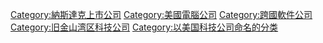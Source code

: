 {{catmore}}

[[Category:納斯達克上市公司|Category:納斯達克上市公司]]
[[Category:美國電腦公司|Category:美國電腦公司]]
[[Category:跨國軟件公司|Category:跨國軟件公司]]
[[Category:旧金山湾区科技公司|Category:旧金山湾区科技公司]]

[[Category:以美国科技公司命名的分类|Category:以美国科技公司命名的分类]]